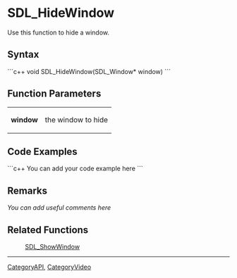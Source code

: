 <!-- pragma section-numbers off -->
<!-- pragma disable-camelcase -->

= SDL_HideWindow =
Use this function to hide a window.


== Syntax ==
```c++
void SDL_HideWindow(SDL_Window* window)
```

== Function Parameters ==
{|
|'''window'''
|the window to hide
|}

== Code Examples ==
```c++
You can add your code example here
```

== Remarks ==
''You can add useful comments here''

== Related Functions ==
:[[SDL_ShowWindow]]

----
[[CategoryAPI]], [[CategoryVideo]]
